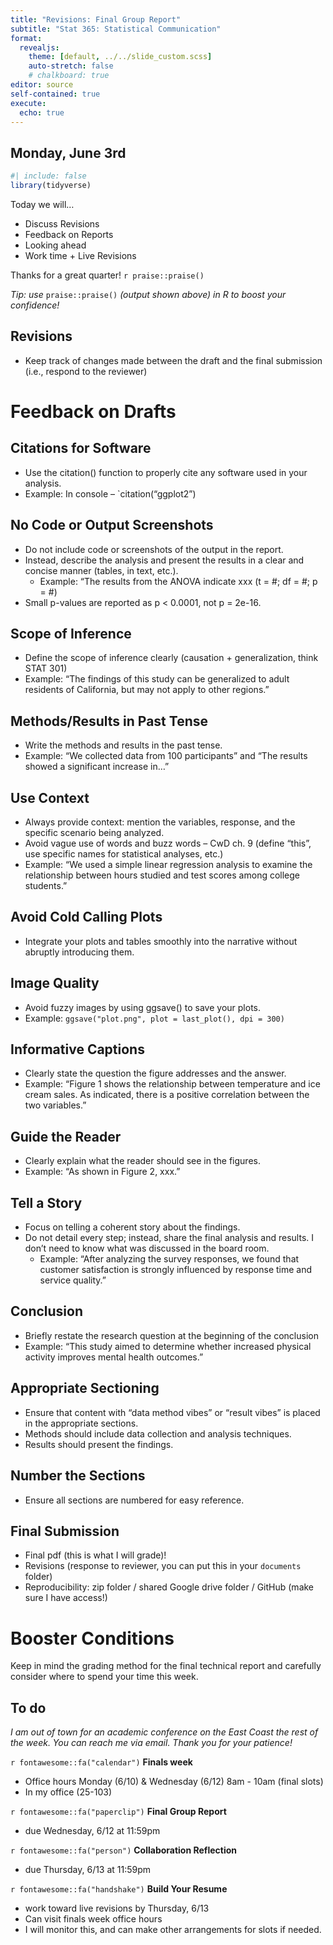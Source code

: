 ```yaml
---
title: "Revisions: Final Group Report"
subtitle: "Stat 365: Statistical Communication"
format: 
  revealjs:
    theme: [default, ../../slide_custom.scss]
    auto-stretch: false
    # chalkboard: true
editor: source
self-contained: true
execute:
  echo: true
---
```


## Monday, June 3rd

```r
#| include: false
library(tidyverse)
```

Today we will...

-  Discuss Revisions
-  Feedback on Reports
-  Looking ahead
-  Work time + Live Revisions

Thanks for a great quarter! `r praise::praise()`

*Tip: use* `praise::praise()` *(output shown above) in R to boost your confidence!*

## Revisions

- Keep track of changes made between the draft and the final submission (i.e., respond to the reviewer)

# Feedback on Drafts

## Citations for Software

+ Use the citation() function to properly cite any software used in your analysis.
+ Example: In console -- `citation("ggplot2")

## No Code or Output Screenshots

+ Do not include code or screenshots of the output in the report.
+ Instead, describe the analysis and present the results in a clear and concise manner (tables, in text, etc.).
  + Example: "The results from the ANOVA indicate xxx (t = #; df = #; p = #)
+ Small p-values are reported as p < 0.0001, not p = 2e-16.

## Scope of Inference

+ Define the scope of inference clearly (causation + generalization, think STAT 301)
+ Example: "The findings of this study can be generalized to adult residents of California, but may not apply to other regions."

## Methods/Results in Past Tense

+ Write the methods and results in the past tense.
+ Example: "We collected data from 100 participants" and "The results showed a significant increase in..."

## Use Context

+ Always provide context: mention the variables, response, and the specific scenario being analyzed.
+ Avoid vague use of words and buzz words -- CwD ch. 9 (define "this", use specific names for statistical analyses, etc.)
+ Example: "We used a simple linear regression analysis to examine the relationship between hours studied and test scores among college students."

## Avoid Cold Calling Plots

+ Integrate your plots and tables smoothly into the narrative without abruptly introducing them.

## Image Quality

+ Avoid fuzzy images by using ggsave() to save your plots.
+ Example: `ggsave("plot.png", plot = last_plot(), dpi = 300)`

## Informative Captions

+ Clearly state the question the figure addresses and the answer.
+ Example: "Figure 1 shows the relationship between temperature and ice cream sales. As indicated, there is a positive correlation between the two variables."

## Guide the Reader

+ Clearly explain what the reader should see in the figures.
+ Example: "As shown in Figure 2, xxx."

## Tell a Story

+ Focus on telling a coherent story about the findings.
+ Do not detail every step; instead, share the final analysis and results. I don't need to know what was discussed in the board room.
  + Example: "After analyzing the survey responses, we found that customer satisfaction is strongly influenced by response time and service quality."

## Conclusion

+ Briefly restate the research question at the beginning of the conclusion
+ Example: "This study aimed to determine whether increased physical activity improves mental health outcomes."

## Appropriate Sectioning

+ Ensure that content with "data method vibes" or "result vibes" is placed in the appropriate sections.
+ Methods should include data collection and analysis techniques.
+ Results should present the findings.

## Number the Sections

+ Ensure all sections are numbered for easy reference.

## Final Submission

- Final pdf (this is what I will grade)!
- Revisions (response to reviewer, you can put this in your `documents` folder)
- Reproducibility: zip folder / shared Google drive folder / GitHub (make sure I have access!)

# Booster Conditions

Keep in mind the grading method for the final technical report and carefully consider where to spend your time this week.

## To do {.scrollable}

*I am out of town for an academic conference on the East Coast the rest of the week. You can reach me via email. Thank you for your patience!*

`r fontawesome::fa("calendar")` **Finals week**

- Office hours Monday (6/10) & Wednesday (6/12) 8am - 10am (final slots)
- In my office (25-103)

`r fontawesome::fa("paperclip")` **Final Group Report**

-   due Wednesday, 6/12 at 11:59pm

`r fontawesome::fa("person")` **Collaboration Reflection**

-   due Thursday, 6/13 at 11:59pm

`r fontawesome::fa("handshake")` **Build Your Resume**

-   work toward live revisions by Thursday, 6/13
-   Can visit finals week office hours
-   I will monitor this, and can make other arrangements for slots if needed.
